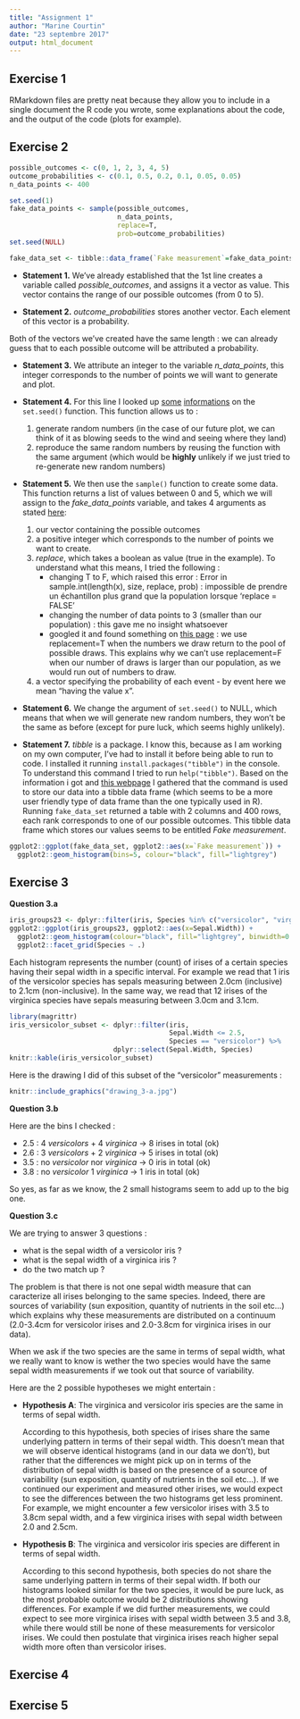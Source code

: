 ```yaml
---
title: "Assignment 1"
author: "Marine Courtin"
date: "23 septembre 2017"
output: html_document
---
```


## Exercise 1

RMarkdown files are pretty neat because they allow you to include in a single document the R code you wrote, some explanations about the code, and the output of the code (plots for example).

## Exercise 2

```r
possible_outcomes <- c(0, 1, 2, 3, 4, 5)
outcome_probabilities <- c(0.1, 0.5, 0.2, 0.1, 0.05, 0.05)
n_data_points <- 400

set.seed(1)
fake_data_points <- sample(possible_outcomes,
                           n_data_points,
                           replace=T,
                           prob=outcome_probabilities)
set.seed(NULL)

fake_data_set <- tibble::data_frame(`Fake measurement`=fake_data_points)
```

+ __Statement 1.__ We've already established that the 1st line creates a variable called *possible_outcomes*, and assigns it a vector as value. This vector contains the range of our possible outcomes (from 0 to 5). 

+ __Statement 2.__ *outcome_probabilities* stores another vector. Each element of this vector is a probability. 

Both of the vectors we've created have the same length : we can already guess that to each possible outcome will be attributed a probability.

+ __Statement 3.__ We attribute an integer to the variable *n_data_points*, this integer corresponds to the number of points we will want to generate and plot.

+ __Statement 4.__ For this line I looked up [some](https://stackoverflow.com/questions/13605271/reasons-for-using-the-set-seed-function) [informations](http://www.talkstats.com/showthread.php/16833-the-function-set.seed()-in-R?s=53d821a6e07022a37a95a1df83ba5ed6) on the `set.seed()` function. This function allows us to :
    1. generate random numbers (in the case of our future plot, we can think of it as blowing seeds to the wind and seeing where they land)
    2. reproduce the same random numbers by reusing the function with the same argument (which would be __highly__ unlikely if we just tried to re-generate new random numbers)
  

+ __Statement 5.__ We then use the `sample()` function to create some data. This function returns a list of values between 0 and 5, which we will assign to the *fake_data_points* variable, and takes 4 arguments as stated [here](http://www.endmemo.com/program/R/sample.php):

    1. our vector containing the possible outcomes
    2. a positive integer which corresponds to the number of points we want to create.
    3. *replace*, which takes a boolean as value (true in the example). To understand what this means, I tried the following :
        + changing T to F, which raised this error : Error in sample.int(length(x), size, replace, prob) : impossible de prendre un échantillon plus grand que la population lorsque 'replace = FALSE'
        + changing the number of data points to 3 (smaller than our population) : this gave me no insight whatsoever
        + googled it and found something on [this page](https://stats.stackexchange.com/questions/97512/sample-replace-f-in-r#97516) : we use replacement=T when the numbers we draw return to the pool of possible draws. This explains why we can't use replacement=F when our number of draws is larger than our population, as we would run out of numbers to draw.
    4. a vector specifying the probability of each event - by event here we mean "having the value x".
  

+ __Statement 6.__ We change the argument of `set.seed()` to NULL, which means that when we will generate new random numbers, they won't be the same as before (except for pure luck, which seems highly unlikely).


+ __Statement 7.__ *tibble* is a package. I know this, because as I am working on my own computer, I've had to install it before being able to run to code. I installed it running `install.packages("tibble")` in the console. To understand this command I tried to run `help("tibble")`. Based on the information i got and [this webpage](http://www.r-tutor.com/r-introduction/data-frame) I gathered that the command is used to store our data into a tibble data frame (which seems to be a more user friendly type of data frame than the one typically used in R). Running `fake_data_set` returned a table with 2 columns and 400 rows, each rank corresponds to one of our possible outcomes. This tibble data frame which stores our values seems to be entitled *Fake measurement*.


```r
ggplot2::ggplot(fake_data_set, ggplot2::aes(x=`Fake measurement`)) +
  ggplot2::geom_histogram(bins=5, colour="black", fill="lightgrey")
```


## Exercise 3

__Question 3.a__

```r
iris_groups23 <- dplyr::filter(iris, Species %in% c("versicolor", "virginica"))
ggplot2::ggplot(iris_groups23, ggplot2::aes(x=Sepal.Width)) +
  ggplot2::geom_histogram(colour="black", fill="lightgrey", binwidth=0.1) +
  ggplot2::facet_grid(Species ~ .)
```

Each histogram represents the number (count) of irises of a certain species having their sepal width in a specific interval. For example we read that 1 iris of the versicolor species has sepals measuring between 2.0cm (inclusive) to 2.1cm (non-inclusive). In the same way, we read that 12 irises of the virginica species have sepals measuring between 3.0cm and 3.1cm.

```r
library(magrittr)
iris_versicolor_subset <- dplyr::filter(iris,
                                        Sepal.Width <= 2.5,
                                        Species == "versicolor") %>%
                          dplyr::select(Sepal.Width, Species)
knitr::kable(iris_versicolor_subset)
```


Here is the drawing I did of this subset of the "versicolor" measurements :

```r
knitr::include_graphics("drawing_3-a.jpg")
```


__Question 3.b__

Here are the bins I checked :

+ 2.5 : 4 *versicolors* + 4 *virginica* -> 8 irises in total (ok)
+ 2.6 : 3 *versicolors* + 2 *virginica* -> 5 irises in total (ok)
+ 3.5 : no *versicolor* nor *virginica* -> 0 iris in total (ok)
+ 3.8 : no *versicolor* 1 *virginica* -> 1 iris in total (ok)

So yes, as far as we know, the 2 small histograms seem to add up to the big one.

__Question 3.c__


We are trying to answer 3 questions : 

+ what is the sepal width of a versicolor iris ?
+ what is the sepal width of a virginica iris ?
+ do the two match up ?

The problem is that there is not one sepal width measure that can caracterize all irises belonging to the same species. Indeed, there are sources of variability (sun exposition, quantity of nutrients in the soil etc...) which explains why these measurements are distributed on a continuum (2.0-3.4cm for versicolor irises and 2.0-3.8cm for virginica irises in our data).

When we ask if the two species are the same in terms of sepal width, what we really want to know is wether the two species would have the same sepal width measurements if we took out that source of variability.
    
Here are the 2 possible hypotheses we might entertain :


+ __Hypothesis A__: The virginica and versicolor iris species are the same in terms of sepal width.

    
    According to this hypothesis, both species of irises share the same underlying pattern in terms of their sepal width. This doesn't mean that we will observe identical histograms (and in our data we don't), but rather that the differences we might pick up on in terms of the distribution of sepal width is based on the presence of a source of variability (sun exposition, quantity of nutrients in the soil etc...). If we continued our experiment and measured other irises, we would expect to see the differences between the two histograms get less prominent. For example, we might encounter a few versicolor irises with 3.5 to 3.8cm sepal width, and a few virginica irises with sepal width between 2.0 and 2.5cm.
    
+ __Hypothesis B__: The virginica and versicolor iris species are different in terms of sepal width.

    According to this second hypothesis, both species do not share the same underlying pattern in terms of their sepal width. If both our histograms looked similar for the two species, it would be pure luck, as the most probable outcome would be 2 distributions showing differences. For example if we did further measurements, we could expect to see more virginica irises with sepal width between 3.5 and 3.8, while there would still be none of these measurements for versicolor irises. We could then postulate that virginica irises reach higher sepal width more often than versicolor irises.


## Exercise 4

## Exercise 5


